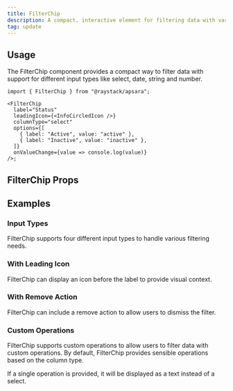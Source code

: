 ```yaml
---
title: FilterChip
description: A compact, interactive element for filtering data with various input types.
tag: update
---
```



<Demo data={playground} />

## Usage

The FilterChip component provides a compact way to filter data with support for different input types like select, date, string and number.

```tsx
import { FilterChip } from "@raystack/apsara";

<FilterChip
  label="Status"
  leadingIcon={<InfoCircledIcon />}
  columnType="select"
  options={[
    { label: "Active", value: "active" },
    { label: "Inactive", value: "inactive" },
  ]}
  onValueChange={value => console.log(value)}
/>;
```

## FilterChip Props

<auto-type-table path="./props.ts" name="FilterChipProps" />

## Examples

### Input Types

FilterChip supports four different input types to handle various filtering needs.

<Demo data={inputDemo} />

### With Leading Icon

FilterChip can display an icon before the label to provide visual context.

<Demo data={iconDemo} />

### With Remove Action

FilterChip can include a remove action to allow users to dismiss the filter.

<Demo data={actionDemo} />

### Custom Operations

FilterChip supports custom operations to allow users to filter data with custom operations.
By default, FilterChip provides sensible operations based on the column type.

If a single operation is provided, it will be displayed as a text instead of a select.

<Demo data={operationsDemo} />
